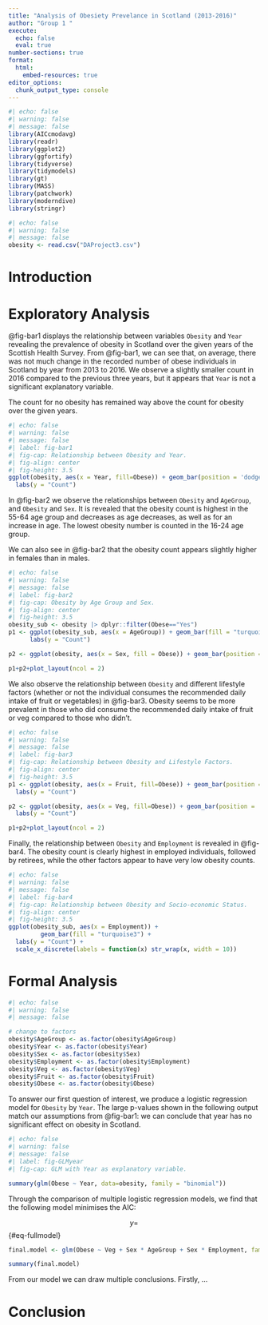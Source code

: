 ```yaml
---
title: "Analysis of Obesiety Prevelance in Scotland (2013-2016)"
author: "Group 1 "
execute: 
  echo: false
  eval: true
number-sections: true
format:
  html:
    embed-resources: true
editor_options: 
  chunk_output_type: console
---
```


```r
#| echo: false
#| warning: false
#| message: false
library(AICcmodavg)
library(readr)
library(ggplot2)
library(ggfortify)
library(tidyverse)
library(tidymodels)
library(gt)
library(MASS)
library(patchwork)
library(moderndive)
library(stringr)
```

```r
#| echo: false
#| warning: false
#| message: false
obesity <- read.csv("DAProject3.csv")
```

# Introduction {#intro}

# Exploratory Analysis {#exploranalysis}

@fig-bar1 displays the relationship between variables `Obesity` and `Year` revealing the prevalence of obesity in Scotland over the given years of the Scottish Health Survey. From @fig-bar1, we can see that, on average, there was not much change in the recorded number of obese individuals in Scotland by year from 2013 to 2016. We observe a slightly smaller count in 2016 compared to the previous three years, but it appears that `Year` is not a significant explanatory variable.

The count for no obesity has remained way above the count for obesity over the given years.

```r
#| echo: false
#| warning: false
#| message: false
#| label: fig-bar1
#| fig-cap: Relationship between Obesity and Year.
#| fig-align: center
#| fig-height: 3.5
ggplot(obesity, aes(x = Year, fill=Obese)) + geom_bar(position = 'dodge') +
  labs(y = "Count")
```

In @fig-bar2 we observe the relationships between `Obesity` and `AgeGroup`, and `Obesity` and `Sex`. It is revealed that the obesity count is highest in the 55-64 age group and decreases as age decreases, as well as for an increase in age. The lowest obesity number is counted in the 16-24 age group.

We can also see in @fig-bar2 that the obesity count appears slightly higher in females than in males.

```r
#| echo: false
#| warning: false
#| message: false
#| label: fig-bar2
#| fig-cap: Obesity by Age Group and Sex.
#| fig-align: center
#| fig-height: 3.5
obesity_sub <- obesity |> dplyr::filter(Obese=="Yes")
p1 <- ggplot(obesity_sub, aes(x = AgeGroup)) + geom_bar(fill = "turquoise3") +
      labs(y = "Count")

p2 <- ggplot(obesity, aes(x = Sex, fill = Obese)) + geom_bar(position = 'dodge') + labs(y = "Count")

p1+p2+plot_layout(ncol = 2)
```

We also observe the relationship between `Obesity` and different lifestyle factors (whether or not the individual consumes the recommended daily intake of fruit or vegetables) in @fig-bar3. Obesity seems to be more prevalent in those who did consume the recommended daily intake of fruit or veg compared to those who didn't.

```r
#| echo: false
#| warning: false
#| message: false
#| label: fig-bar3
#| fig-cap: Relationship between Obesity and Lifestyle Factors.
#| fig-align: center
#| fig-height: 3.5
p1 <- ggplot(obesity, aes(x = Fruit, fill=Obese)) + geom_bar(position = 'dodge') +
  labs(y = "Count")

p2 <- ggplot(obesity, aes(x = Veg, fill=Obese)) + geom_bar(position = 'dodge') +
  labs(y = "Count")

p1+p2+plot_layout(ncol = 2)
```

Finally, the relationship between `Obesity` and `Employment` is revealed in @fig-bar4. The obesity count is clearly highest in employed individuals, followed by retirees, while the other factors appear to have very low obesity counts.

```r
#| echo: false
#| warning: false
#| message: false
#| label: fig-bar4
#| fig-cap: Relationship between Obesity and Socio-economic Status. 
#| fig-align: center
#| fig-height: 3.5
ggplot(obesity_sub, aes(x = Employment)) + 
         geom_bar(fill = "turquoise3") +
  labs(y = "Count") +
  scale_x_discrete(labels = function(x) str_wrap(x, width = 10))
```

# Formal Analysis {#formalanalysis}

```r
#| echo: false
#| warning: false
#| message: false

# change to factors
obesity$AgeGroup <- as.factor(obesity$AgeGroup)
obesity$Year <- as.factor(obesity$Year)
obesity$Sex <- as.factor(obesity$Sex)
obesity$Employment <- as.factor(obesity$Employment)
obesity$Veg <- as.factor(obesity$Veg)
obesity$Fruit <- as.factor(obesity$Fruit)
obesity$Obese <- as.factor(obesity$Obese)
```

To answer our first question of interest, we produce a logistic regression model for `Obesity` by `Year`. The large p-values shown in the following output match our assumptions from @fig-bar1: we can conclude that year has no significant effect on obesity in Scotland.

```r
#| echo: false
#| warning: false
#| message: false
#| label: fig-GLMyear
#| fig-cap: GLM with Year as explanatory variable.

summary(glm(Obese ~ Year, data=obesity, family = "binomial"))
```

Through the comparison of multiple logistic regression models, we find that the following model minimises the AIC:

$$
y = 
$$ {#eq-fullmodel}

```r

final.model <- glm(Obese ~ Veg + Sex * AgeGroup + Sex * Employment, family = 'binomial', data = obesity)

summary(final.model)
```

From our model we can draw multiple conclusions. Firstly, ...

# Conclusion {#conclusion}
